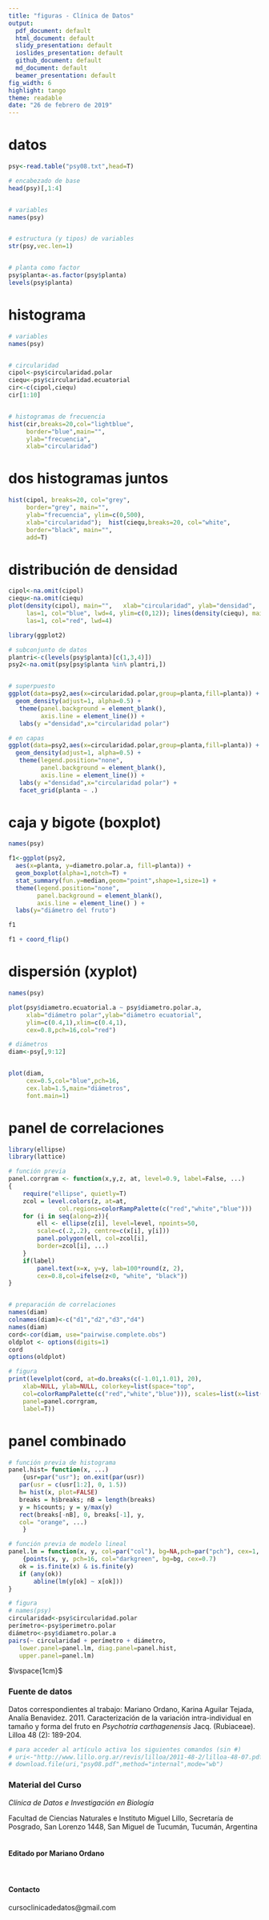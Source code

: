 ```yaml
---
title: "figuras - Clínica de Datos"
output:
  pdf_document: default
  html_document: default
  slidy_presentation: default
  ioslides_presentation: default
  github_document: default
  md_document: default
  beamer_presentation: default
fig_width: 6
highlight: tango
theme: readable
date: "26 de febrero de 2019"   
---
```


# datos

```r
psy<-read.table("psy08.txt",head=T)

# encabezado de base
head(psy)[,1:4]


# variables
names(psy)


# estructura (y tipos) de variables
str(psy,vec.len=1)


# planta como factor
psy$planta<-as.factor(psy$planta)
levels(psy$planta)

```

\pagebreak

# histograma
```r
# variables
names(psy)


# circularidad
cipol<-psy$circularidad.polar
ciequ<-psy$circularidad.ecuatorial
cir<-c(cipol,ciequ)
cir[1:10]


# histogramas de frecuencia
hist(cir,breaks=20,col="lightblue",
     border="blue",main="",
     ylab="frecuencia",
     xlab="circularidad")
```

\pagebreak

# dos histogramas juntos

```r
hist(cipol, breaks=20, col="grey",
     border="grey", main="",
     ylab="frecuencia", ylim=c(0,500),
     xlab="circularidad");  hist(ciequ,breaks=20, col="white",
     border="black", main="",
     add=T)
```

\pagebreak

# distribución de densidad

```r
cipol<-na.omit(cipol)
ciequ<-na.omit(ciequ)
plot(density(cipol), main="",   xlab="circularidad", ylab="densidad", 
     las=1, col="blue", lwd=4, ylim=c(0,12)); lines(density(ciequ), main="",
     las=1, col="red", lwd=4)
```

\pagebreak

```r
library(ggplot2)

# subconjunto de datos
plantri<-c(levels(psy$planta)[c(1,3,4)])
psy2<-na.omit(psy[psy$planta %in% plantri,])


# superpuesto
ggplot(data=psy2,aes(x=circularidad.polar,group=planta,fill=planta)) + 
  geom_density(adjust=1, alpha=0.5) + 
   theme(panel.background = element_blank(),
         axis.line = element_line()) +
   labs(y ="densidad",x="circularidad polar")

```

\pagebreak

```r
# en capas
ggplot(data=psy2,aes(x=circularidad.polar,group=planta,fill=planta)) + 
  geom_density(adjust=1, alpha=0.5) + 
   theme(legend.position="none",
         panel.background = element_blank(),
         axis.line = element_line()) +
   labs(y ="densidad",x="circularidad polar") +
   facet_grid(planta ~ .)

```

\pagebreak

# caja y bigote (boxplot)

```r
names(psy)

f1<-ggplot(psy2, 
  aes(x=planta, y=diametro.polar.a, fill=planta)) +
  geom_boxplot(alpha=1,notch=T) +
  stat_summary(fun.y=median,geom="point",shape=1,size=1) +
  theme(legend.position="none",
        panel.background = element_blank(),
        axis.line = element_line() ) +
  labs(y="diámetro del fruto")

f1

```

\pagebreak

```r
f1 + coord_flip()

```

\pagebreak

# dispersión (xyplot)

```r
names(psy)

plot(psy$diametro.ecuatorial.a ~ psy$diametro.polar.a,
     xlab="diámetro polar",ylab="diámetro ecuatorial",
     ylim=c(0.4,1),xlim=c(0.4,1),
     cex=0.8,pch=16,col="red")
```

\pagebreak

```r
# diámetros
diam<-psy[,9:12]


plot(diam,
     cex=0.5,col="blue",pch=16,
     cex.lab=1.5,main="diámetros",
     font.main=1)

```

\pagebreak

# panel de correlaciones

```r

library(ellipse)
library(lattice)

# función previa
panel.corrgram <- function(x,y,z, at, level=0.9, label=False, ...)
{
	require("ellipse", quietly=T)
	zcol = level.colors(z, at=at,
	          col.regions=colorRampPalette(c("red","white","blue")))
	for (i in seq(along=z)){
		ell <- ellipse(z[i], level=level, npoints=50,
		scale=c(.2,.2), centre=c(x[i], y[i]))
		panel.polygon(ell, col=zcol[i],
		border=zcol[i], ...)
	}
	if(label)
		panel.text(x=x, y=y, lab=100*round(z, 2),
		cex=0.8,col=ifelse(z<0, "white", "black"))
}


# preparación de correlaciones
names(diam)
colnames(diam)<-c("d1","d2","d3","d4")
names(diam)
cord<-cor(diam, use="pairwise.complete.obs")
oldplot <- options(digits=1)
cord
options(oldplot)
```

\pagebreak

```r
# figura
print(levelplot(cord, at=do.breaks(c(-1.01,1.01), 20),
	xlab=NULL, ylab=NULL, colorkey=list(space="top",
	col=colorRampPalette(c("red","white","blue"))), scales=list(x=list(rot=90)),
	panel=panel.corrgram,
	label=T))
```

\pagebreak

# panel combinado

```r
# función previa de histograma
panel.hist= function(x, ...)
	{usr=par("usr"); on.exit(par(usr))
   par(usr = c(usr[1:2], 0, 1.5))
   h= hist(x, plot=FALSE)
   breaks = h$breaks; nB = length(breaks)
   y = h$counts; y = y/max(y)
   rect(breaks[-nB], 0, breaks[-1], y, 
   col= "orange", ...)
	}

# función previa de modelo lineal
panel.lm = function(x, y, col=par("col"), bg=NA,pch=par("pch"), cex=1, col.lm="red",...)
	{points(x, y, pch=16, col="darkgreen", bg=bg, cex=0.7)
   ok = is.finite(x) & is.finite(y)
   if (any(ok)) 
       abline(lm(y[ok] ~ x[ok]))
}

# figura
# names(psy)
circularidad<-psy$circularidad.polar
perímetro<-psy$perimetro.polar 
diámetro<-psy$diametro.polar.a
pairs(~ circularidad + perímetro + diámetro,
   lower.panel=panel.lm, diag.panel=panel.hist,
   upper.panel=panel.lm) 

```

$\vspace{1cm}$

### Fuente de datos
Datos correspondientes al trabajo: Mariano Ordano, Karina Aguilar Tejada, Analía Benavidez. 2011. Caracterización de la variación intra-individual en tamaño y forma del fruto en _Psychotria carthagenensis_ Jacq. (Rubiaceae). Lilloa 48 (2): 189-204.

```r
# para acceder al artículo activa los siguientes comandos (sin #)
# uri<-"http://www.lillo.org.ar/revis/lilloa/2011-48-2/lilloa-48-07.pdf"
# download.file(uri,"psy08.pdf",method="internal",mode="wb")

```

### Material del Curso
_Clínica de Datos e Investigación en Biología_
&nbsp;

Facultad de Ciencias Naturales e Instituto Miguel Lillo,
Secretaría de Posgrado, San Lorenzo 1448, San Miguel de Tucumán,  Tucumán, Argentina
&nbsp;

#### Editado por Mariano Ordano
&nbsp;

#### Contacto
cursoclinicadedatos@gmail.com